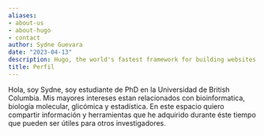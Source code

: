 ```yaml
---
aliases:
- about-us
- about-hugo
- contact
author: Sydne Guevara
date: "2023-04-13"
description: Hugo, the world's fastest framework for building websites
title: Perfil
---
```


Hola, soy Sydne, soy estudiante de PhD en la Universidad de British Columbia. Mis mayores intereses estan relacionados con bioinformatica, biología molecular, glicómica y estadística. En este espacio quiero compartir información y herramientas que he adquirido durante éste tiempo que pueden ser útiles para otros investigadores. 